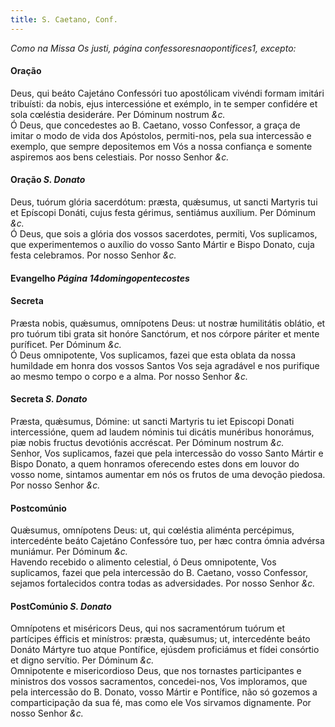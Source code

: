 ```yaml
---
title: S. Caetano, Conf.
---
```



<em>Como na Missa Os justi, página confessoresnaopontifices1, excepto:</em>

<h4 class="text-center">Oração</h4>
<div class="container-fluid">
<div class="row">
<div class="col-6 dropcaps text-justify">
Deus, qui beáto Cajetáno Confessóri tuo apostólicam vivéndi formam imitári tribuísti: da nobis, ejus intercessióne et exémplo, in te semper confidére et sola cœléstia desideráre. Per Dóminum nostrum <em>&c.</em>
</div>
<div class="col-6 dropcaps text-justify">
Ó Deus, que concedestes ao B. Caetano, vosso Confessor, a graça de imitar o modo de vida dos Apóstolos, permiti-nos, pela sua intercessão e exemplo, que sempre depositemos em Vós a nossa confiança e somente aspiremos aos bens celestiais. Por nosso Senhor <em>&c.</em>
</div>
</div>
</div>

<h4 class="text-center">Oração <em>S. Donato</em></h4>
<div class="container-fluid">
<div class="row">
<div class="col-6 dropcaps text-justify">
Deus, tuórum glória sacerdótum: præsta, quǽsumus, ut sancti Martyris tui et Epíscopi Donáti, cujus festa gérimus, sentiámus auxílium. Per Dóminum <em>&c.</em>
</div>
<div class="col-6 dropcaps text-justify">
Ó Deus, que sois a glória dos vossos sacerdotes, permiti, Vos suplicamos, que experimentemos o auxílio do vosso Santo Mártir e Bispo Donato, cuja festa celebramos. Por nosso Senhor <em>&c.</em>
</div>
</div>
</div>

<h4 class="text-center">Evangelho <em>Página 14domingopentecostes</em></h4>

<h4 class="text-center">Secreta</h4>
<div class="container-fluid">
<div class="row">
<div class="col-6 dropcaps text-justify">
Præsta nobis, quǽsumus, omnípotens Deus: ut nostræ humilitátis oblátio, et pro tuórum tibi grata sit honóre Sanctórum, et nos córpore páriter et mente puríficet. Per Dóminum <em>&c.</em>
</div>
<div class="col-6 dropcaps text-justify">
Ó Deus omnipotente, Vos suplicamos, fazei que esta oblata da nossa humildade em honra dos vossos Santos Vos seja agradável e nos purifique ao mesmo tempo o corpo e a alma. Por nosso Senhor <em>&c.</em>
</div>
</div>
</div>

<h4 class="text-center">Secreta <em>S. Donato</em></h4>
<div class="container-fluid">
<div class="row">
<div class="col-6 dropcaps text-justify">
Præsta, quǽsumus, Dómine: ut sancti Martyris tu iet Episcopi Donati intercessióne, quem ad laudem nóminis tui dicátis munéribus honorámus, piæ nobis fructus devotiónis accréscat. Per Dóminum nostrum <em>&c.</em>
</div>
<div class="col-6 dropcaps text-justify">
Senhor, Vos suplicamos, fazei que pela intercessão do vosso Santo Mártir e Bispo Donato, a quem honramos oferecendo estes dons em louvor do vosso nome, sintamos aumentar em nós os frutos de uma devoção piedosa. Por nosso Senhor <em>&c.</em>
</div>
</div>
</div>

<h4 class="text-center">Postcomúnio</h4>
<div class="container-fluid">
<div class="row">
<div class="col-6 dropcaps text-justify">
Quǽsumus, omnípotens Deus: ut, qui cœléstia aliménta percépimus, intercedénte beáto Cajetáno Confessóre tuo, per hæc contra ómnia advérsa muniámur. Per Dóminum <em>&c.</em>
</div>
<div class="col-6 dropcaps text-justify">
Havendo recebido o alimento celestial, ó Deus omnipotente, Vos suplicamos, fazei que pela intercessão do B. Caetano, vosso Confessor, sejamos fortalecidos contra todas as adversidades. Por nosso Senhor <em>&c.</em>
</div>
</div>
</div>

<h4 class="text-center">PostComúnio <em>S. Donato</em></h4>
<div class="container-fluid">
<div class="row">
<div class="col-6 dropcaps text-justify">
Omnípotens et miséricors Deus, qui nos sacramentórum tuórum et partícipes éfficis et minístros: præsta, quǽsumus; ut, intercedénte beáto Donáto Mártyre tuo atque Pontífice, ejúsdem proficiámus et fídei consórtio et digno servítio. Per Dóminum <em>&c.</em>
</div>
<div class="col-6 dropcaps text-justify">
Omnipotente e misericordioso Deus, que nos tornastes participantes e ministros dos vossos sacramentos, concedei-nos, Vos imploramos, que pela intercessão do B. Donato, vosso Mártir e Pontífice, não só gozemos a comparticipação da sua fé, mas como ele Vos sirvamos dignamente. Por nosso Senhor <em>&c.</em>
</div>
</div>
</div>
